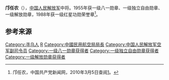 {{noteTA
|1=zh-hans:蒋介石;zh-hk:蒋介石;zh-tw:蒋中正;
|2=zh-hans:斯大林;zh-hk:史太林;zh-tw:史達林;
|3=zh-hans:赫鲁晓夫;zh-hk:赫鲁曉夫;zh-tw:赫鲁雪夫;
|4=zh-cn:朝鲜战争; zh-sg:韩战; zh-tw:韓戰; zh-hk:韓戰;
}}
{{Infobox_officeholder
| name = 邝任农
| image name = Kuang Rennong.jpg
| width = 200
| now = 
| period = 
| Sex =
| different name = 
| party = {{中国共产党}}
| nationality = {{PRC}}
| Native place =
| date of birth = 1912年2月13日
| place of birth = {{ROC-1912}}[[江西省|江西省]][[长宁县|长宁县]]（后改寻邬县，今寻乌县）留车区雁洋村
| date of death = {{death date and age|2003|4|25|1912|2|13}}
| place of death = {{PRC}}[[北京|北京]]
| religion = [[共产主义|共产主义]]
| spouse = 
| relatives = 
| educate = 
* 1927年1月，丘坊中学
| past =
* 寻邬短枪队副队长，县游击第21纵队排长、中队长
* 中国工农红军第4军第50团营党代表，寻邬县赤卫总队总队长
* 红35军特务团团长、军需处处长，红21军经理部部长，红3军团第5师供给部部长，红1军团第1师供给部部长、军团供给部部长
* 八路军第115师供给部部长，鲁南军区第三军分区政治委员，鲁南军区司令员兼政治委员。
* 北平军事调处执行部济南小组中共代表，鲁中军区副司令员，济南警备区副司令员，第三野战军暨华东军区后勤司令部司令员兼政治委员
* 1962年6月，人民解放军空军副司令员兼中国民用航空总局局长
| work =
}}
'''邝任农'''（{{bd|1912年|2月13日|2003年|4月25日}}），[[中国人民解放军|中国人民解放军]]中将。1955年获一级八一勋章、一级独立自由勋章、一级解放勋章，1988年获一级红星功勋荣誉章<ref name="官方">邝任农，中国共产党新闻网，2010年3月5日查阅[http://dangshi.people.com.cn/GB/165617/165618/166491/167908/9975131.html]。</ref>。

== 参考来源 ==
{{reflist}}

{{s-start}}
{{s-gov|prc}}
{{s-before|[[朱辉照|朱辉照]]}}
{{s-title|[[中国民用航空局|中国民用航空局]]局长|1955年6月－1960年11月}}
{{s-after|[[邝任农|邝任农]]|[[中国民用航空局|交通部民用航空总局]]局长}}
{{s-before|[[邝任农|邝任农]]|[[中国民用航空局|中国民用航空局]]局长}}
{{s-title|[[中国民用航空局|交通部民用航空总局]]局长|1960年11月－1962年4月}}
{{s-after|[[邝任农|邝任农]]|[[中国民用航空总局|中国民用航空总局]]局长}}
{{s-before|[[邝任农|邝任农]]|[[中国民用航空局|交通部民用航空总局]]局长}}
{{s-title|[[中国民用航空总局|中国民用航空总局]]局长|1962年4月－1973年6月}}
{{s-after|[[马仁辉|马仁辉]]}}
{{s-end}}

{{中国军事人物小作品}}
{{中國人民解放軍開國中將}}

[[Category:寻乌人|Category:寻乌人]]
[[Category:邝姓|R]]
[[Category:中國民用航空局局長|Category:中國民用航空局局長]]
[[Category:中国人民解放军空军副司令员|Category:中国人民解放军空军副司令员]]
[[Category:一级八一勋章获得者|Category:一级八一勋章获得者]]
[[Category:一级独立自由勋章获得者|Category:一级独立自由勋章获得者]]
[[Category:一级解放勋章获得者|Category:一级解放勋章获得者]]